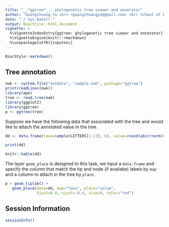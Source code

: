 ```yaml
---
title: "__*ggtree*__: phylogenetic tree viewer and annotator"
author: "Guangchuang Yu <br> <guangchuangyu@gmail.com> <br> School of Public Health <br> The University of Hong Kong"
date: "`r Sys.Date()`"
output: BiocStyle::html_document
vignette: >
  %\VignetteIndexEntry{ggtree: phylogenetic tree viewer and annotator}
  %\VignetteEngine{knitr::rmarkdown}
  %\usepackage[utf8]{inputenc}
---
```


```r
BiocStyle::markdown()
```


## Tree annotation

```r
nwk <- system.file("extdata", "sample.nwk", package="ggtree")
print(readLines(nwk))
library(ape)
tree <- read.tree(nwk)
library(ggplot2)
library(ggtree)
p <- ggtree(tree)
```

Suppose we have the following data that associated with the tree and would like to attach the annotated value in the tree.

```r
dd <- data.frame(taxa=sample(LETTERS[1:13], 6), value=round(abs(rnorm(6))*100))
```
```r
print(dd)
```

```r
knitr::kable(dd)
```

The layer `geom_place` is designed to this task, we input a `data.frame` and specify the column that match the tip and node (if availabe) labels by `map` and a column to attach in the tree by `place`.

```r
p + geom_tiplab() + 
   geom_place(data=dd, map="taxa", place="value", 
              hjust=0.8, vjust=-0.4, size=4, color="red")
```

## Session Information

```r
sessionInfo()
```